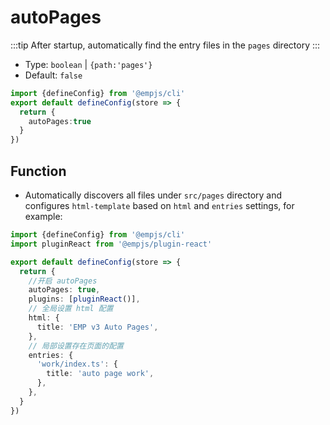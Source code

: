 # autoPages


<Badge text="add in v3.0.0-rc.10" type="warning" />

:::tip
After startup, automatically find the entry files in the `pages` directory
:::

+ Type: `boolean` | `{path:'pages'}`
+ Default: `false`

```ts title="emp-config.js"
import {defineConfig} from '@empjs/cli'
export default defineConfig(store => {
  return {
    autoPages:true
  }
})
```

## Function
+ Automatically discovers all files under `src/pages` directory and configures `html-template` based on `html` and `entries` settings, for example: 
```ts title="emp-config.js"
import {defineConfig} from '@empjs/cli'
import pluginReact from '@empjs/plugin-react'

export default defineConfig(store => {
  return {
    //开启 autoPages
    autoPages: true,
    plugins: [pluginReact()],
    // 全局设置 html 配置
    html: {
      title: 'EMP v3 Auto Pages',
    },
    // 局部设置存在页面的配置
    entries: {
      'work/index.ts': {
        title: 'auto page work',
      },
    },
  }
})


```